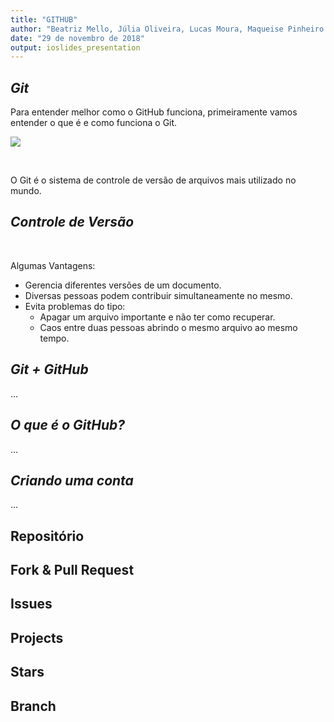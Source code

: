 ---
title: "GITHUB"
author: "Beatriz Mello, Júlia Oliveira, Lucas Moura, Maqueise Pinheiro & Thaís Machado"
date: "29 de novembro de 2018"
output: ioslides_presentation
---

## ***Git***

Para entender melhor como o GitHub funciona, primeiramente vamos entender o que é e como funciona o Git.

![](https://cdn.tproger.ru/wp-content/uploads/2015/05/git-logo1.png)

&nbsp;

O Git é o sistema de controle de versão de arquivos mais utilizado no mundo.

## ***Controle de Versão***

&nbsp;

Algumas Vantagens:

- Gerencia diferentes versões de um documento.
- Diversas pessoas podem contribuir simultaneamente no mesmo.
- Evita problemas do tipo:
    + Apagar um arquivo importante e não ter como recuperar.
    + Caos entre duas pessoas abrindo o mesmo arquivo ao mesmo tempo.
    
## ***Git + GitHub***

...
    
## ***O que é o GitHub?***

...

## ***Criando uma conta***

...

## 

## Repositório

## Fork & Pull Request

## Issues

## Projects

## Stars

## Branch
